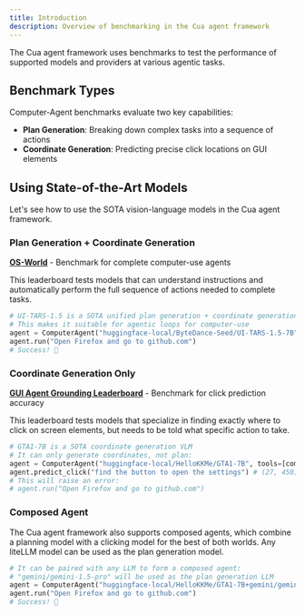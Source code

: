 ```yaml
---
title: Introduction
description: Overview of benchmarking in the Cua agent framework
---
```


The Cua agent framework uses benchmarks to test the performance of supported models and providers at various agentic tasks.

## Benchmark Types

Computer-Agent benchmarks evaluate two key capabilities:
- **Plan Generation**: Breaking down complex tasks into a sequence of actions
- **Coordinate Generation**: Predicting precise click locations on GUI elements

## Using State-of-the-Art Models

Let's see how to use the SOTA vision-language models in the Cua agent framework.

### Plan Generation + Coordinate Generation

**[OS-World](https://os-world.github.io/)** - Benchmark for complete computer-use agents

This leaderboard tests models that can understand instructions and automatically perform the full sequence of actions needed to complete tasks.

```python
# UI-TARS-1.5 is a SOTA unified plan generation + coordinate generation VLM
# This makes it suitable for agentic loops for computer-use
agent = ComputerAgent("huggingface-local/ByteDance-Seed/UI-TARS-1.5-7B", tools=[computer])
agent.run("Open Firefox and go to github.com")
# Success! 🎉
```

### Coordinate Generation Only

**[GUI Agent Grounding Leaderboard](https://gui-agent.github.io/grounding-leaderboard/)** - Benchmark for click prediction accuracy  

This leaderboard tests models that specialize in finding exactly where to click on screen elements, but needs to be told what specific action to take.

```python
# GTA1-7B is a SOTA coordinate generation VLM
# It can only generate coordinates, not plan:
agent = ComputerAgent("huggingface-local/HelloKKMe/GTA1-7B", tools=[computer])
agent.predict_click("find the button to open the settings") # (27, 450)
# This will raise an error:
# agent.run("Open Firefox and go to github.com") 
```

### Composed Agent

The Cua agent framework also supports composed agents, which combine a planning model with a clicking model for the best of both worlds. Any liteLLM model can be used as the plan generation model.

```python
# It can be paired with any LLM to form a composed agent:
# "gemini/gemini-1.5-pro" will be used as the plan generation LLM
agent = ComputerAgent("huggingface-local/HelloKKMe/GTA1-7B+gemini/gemini-1.5-pro", tools=[computer])
agent.run("Open Firefox and go to github.com")
# Success! 🎉
```
